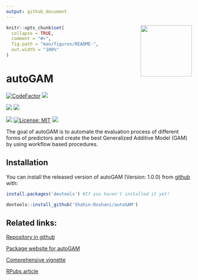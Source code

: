 ```yaml
---
output: github_document
---
```


<img src='man/figures/logo.png' align="right" height="139" />

```r
knitr::opts_chunk$set(
  collapse = TRUE,
  comment = "#>",
  fig.path = "man/figures/README-",
  out.width = "100%"
)
```

# autoGAM

<!-- badges: start -->
[![CodeFactor](https://www.codefactor.io/repository/github/Shahin-Roshani/autoGAM/badge)](https://www.codefactor.io/repository/github/Shahin-Roshani/autoGAM)
[![](https://codecov.io/gh/Shahin-Roshani/autoGAM/branch/master/graph/badge.svg)](https://codecov.io/gh/Shahin-Roshani/autoGAM)

[![](https://img.shields.io/badge/lifecycle-maturing-blue.svg)](https://lifecycle.r-lib.org/articles/stages.html#maturing)
[![](https://img.shields.io/github/last-commit/Shahin-Roshani/autoGAM.svg)](https://github.com/Shahin-Roshani/autoGAM/commits/master)

[![](https://img.shields.io/badge/devel%20version-1.0.0-blue.svg)](https://github.com/Shahin-Roshani/autoGAM)
[![License: MIT](https://img.shields.io/badge/license-MIT-blue.svg)](https://cran.r-project.org/web/licenses/MIT)
[![](https://img.shields.io/github/languages/code-size/Shahin-Roshani/autoGAM.svg)](https://github.com/Shahin-Roshani/autoGAM)
<!-- badges: end -->

The goal of autoGAM is to automate the evaluation process of different forms of predictors and create the best Generalized Additive Model (GAM) by using workflow based procedures.

## Installation

You can install the released version of autoGAM (Version: 1.0.0) from [github](https://github.com/) with:

``` r
install.packages('devtools') #If you haven't installed it yet!

devtools::install_github('Shahin-Roshani/autoGAM')
```

## Related links:

[Repository in github](https://github.com/Shahin-Roshani/autoGAM)

[Package website for autoGAM](https://shahin-roshani.github.io/autoGAM/)

[Comprehensive vignette](https://shahin-roshani.github.io/autoGAM/articles/autoGAM.html)

[RPubs article](https://rpubs.com/ShahinRoshani/autoGAM)
